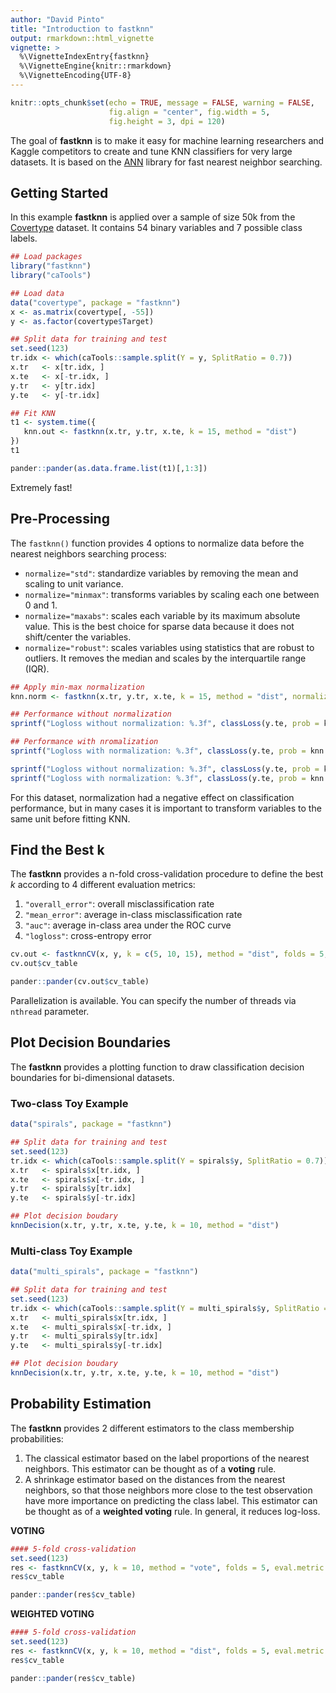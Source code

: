 ```yaml
---
author: "David Pinto"
title: "Introduction to fastknn"
output: rmarkdown::html_vignette
vignette: >
  %\VignetteIndexEntry{fastknn}
  %\VignetteEngine{knitr::rmarkdown}
  %\VignetteEncoding{UTF-8}
---
```


```r
knitr::opts_chunk$set(echo = TRUE, message = FALSE, warning = FALSE, 
                      fig.align = "center", fig.width = 5,
                      fig.height = 3, dpi = 120)
```

The goal of **fastknn** is to make it easy for machine learning researchers and Kaggle competitors to create and tune KNN classifiers for very large datasets. It is based on the [ANN](https://www.cs.umd.edu/~mount/ANN/) library for fast nearest neighbor searching.

## Getting Started

In this example **fastknn** is applied over a sample of size 50k from the [Covertype](https://archive.ics.uci.edu/ml/datasets/Covertype) dataset. It contains 54 binary variables and 7 possible class labels.

```r
## Load packages
library("fastknn")
library("caTools")

## Load data
data("covertype", package = "fastknn")
x <- as.matrix(covertype[, -55])
y <- as.factor(covertype$Target)

## Split data for training and test
set.seed(123)
tr.idx <- which(caTools::sample.split(Y = y, SplitRatio = 0.7))
x.tr   <- x[tr.idx, ]
x.te   <- x[-tr.idx, ]
y.tr   <- y[tr.idx]
y.te   <- y[-tr.idx]

## Fit KNN
t1 <- system.time({
   knn.out <- fastknn(x.tr, y.tr, x.te, k = 15, method = "dist")
})
t1
```

```r
pander::pander(as.data.frame.list(t1)[,1:3])
```

Extremely fast!

## Pre-Processing

The `fastknn()` function provides 4 options to normalize data before the nearest neighbors searching process:

- `normalize="std"`: standardize variables by removing the mean and scaling to unit variance.
- `normalize="minmax"`: transforms variables by scaling each one between 0 and 1.
- `normalize="maxabs"`: scales each variable by its maximum absolute value. This is the best choice for sparse data because it does not shift/center the variables.
- `normalize="robust"`: scales variables using statistics that are robust to outliers. It removes the median and scales by the interquartile range (IQR).

```r
## Apply min-max normalization
knn.norm <- fastknn(x.tr, y.tr, x.te, k = 15, method = "dist", normalize = "minmax")

## Performance without normalization
sprintf("Logloss without normalization: %.3f", classLoss(y.te, prob = knn.out$prob, eval.metric = "logloss"))

## Performance with nromalization
sprintf("Logloss with normalization: %.3f", classLoss(y.te, prob = knn.norm$prob, eval.metric = "logloss"))
```

```r
sprintf("Logloss without normalization: %.3f", classLoss(y.te, prob = knn.out$prob, eval.metric = "logloss"))
sprintf("Logloss with normalization: %.3f", classLoss(y.te, prob = knn.norm$prob, eval.metric = "logloss"))
```

For this dataset, normalization had a negative effect on classification performance, but in many cases it is important to transform variables to the same unit before fitting KNN.

## Find the Best k

The **fastknn** provides a n-fold cross-validation procedure to define the best *k* according to 4 different evaluation metrics:

1. `"overall_error"`: overall misclassification rate
1. `"mean_error"`: average in-class misclassification rate
1. `"auc"`: average in-class area under the ROC curve
1. `"logloss"`: cross-entropy error

```r
cv.out <- fastknnCV(x, y, k = c(5, 10, 15), method = "dist", folds = 5, eval.metric = "overall_error")
cv.out$cv_table
```

```r
pander::pander(cv.out$cv_table)
```

Parallelization is available. You can specify the number of threads via `nthread` parameter.

## Plot Decision Boundaries

The **fastknn** provides a plotting function to draw classification decision boundaries for bi-dimensional datasets.

### Two-class Toy Example

```r
data("spirals", package = "fastknn")

## Split data for training and test
set.seed(123)
tr.idx <- which(caTools::sample.split(Y = spirals$y, SplitRatio = 0.7))
x.tr   <- spirals$x[tr.idx, ]
x.te   <- spirals$x[-tr.idx, ]
y.tr   <- spirals$y[tr.idx]
y.te   <- spirals$y[-tr.idx]

## Plot decision boudary
knnDecision(x.tr, y.tr, x.te, y.te, k = 10, method = "dist")
```

### Multi-class Toy Example

```r
data("multi_spirals", package = "fastknn")

## Split data for training and test
set.seed(123)
tr.idx <- which(caTools::sample.split(Y = multi_spirals$y, SplitRatio = 0.7))
x.tr   <- multi_spirals$x[tr.idx, ]
x.te   <- multi_spirals$x[-tr.idx, ]
y.tr   <- multi_spirals$y[tr.idx]
y.te   <- multi_spirals$y[-tr.idx]

## Plot decision boudary
knnDecision(x.tr, y.tr, x.te, y.te, k = 10, method = "dist")
```

## Probability Estimation

The **fastknn** provides 2 different estimators to the class membership probabilities:

1. The classical estimator based on the label proportions of the nearest neighbors. This estimator can be thought as of a **voting** rule.
1. A shrinkage estimator based on the distances from the nearest neighbors, so that those neighbors more close to the test observation have more importance on predicting the class label. This estimator can be thought as of a **weighted voting** rule. In general, it reduces log-loss.

**VOTING**

```r
#### 5-fold cross-validation
set.seed(123)
res <- fastknnCV(x, y, k = 10, method = "vote", folds = 5, eval.metric = "logloss")
res$cv_table
```

```r
pander::pander(res$cv_table)
```

**WEIGHTED VOTING**

```r
#### 5-fold cross-validation
set.seed(123)
res <- fastknnCV(x, y, k = 10, method = "dist", folds = 5, eval.metric = "logloss")
res$cv_table
```

```r
pander::pander(res$cv_table)
```
